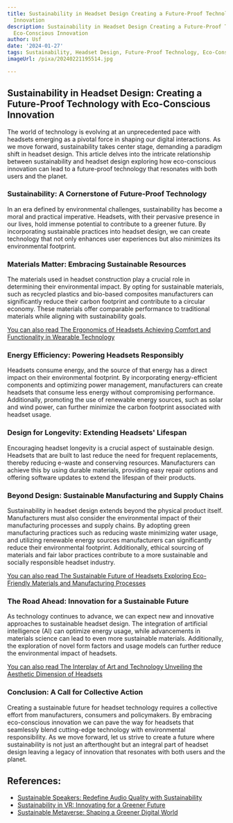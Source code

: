 ```yaml
---
title: Sustainability in Headset Design Creating a Future-Proof Technology with Eco-Conscious
  Innovation
description: Sustainability in Headset Design Creating a Future-Proof Technology with
  Eco-Conscious Innovation
author: Usf
date: '2024-01-27'
tags: Sustainability, Headset Design, Future-Proof Technology, Eco-Conscious Innovation
imageUrl: /pixa/20240221195514.jpg

---
```

## Sustainability in Headset Design: Creating a Future-Proof Technology with Eco-Conscious Innovation

The world of technology is evolving at  an unprecedented pace with headsets emerging as a pivotal force in shaping our digital interactions. As we move forward, sustainability takes center stage,  demanding a paradigm shift in headset design. This article delves into the intricate relationship between sustainability and headset design  exploring how eco-conscious innovation can lead to a  future-proof technology that resonates with both  users and the planet.

### Sustainability: A Cornerstone of Future-Proof Technology

In an era defined by environmental challenges, sustainability has become a moral and practical  imperative. Headsets, with their pervasive  presence in our lives, hold immense potential to contribute  to a greener future. By incorporating sustainable practices into headset design, we  can create  technology that not only enhances user experiences but also minimizes its  environmental footprint.

### Materials Matter: Embracing Sustainable Resources

The materials used in  headset construction play  a crucial role in determining their environmental impact. By opting for sustainable  materials, such  as recycled plastics and bio-based composites manufacturers can significantly  reduce their carbon  footprint and contribute to a circular economy. These materials offer comparable performance to traditional materials while aligning with sustainability  goals.

[You  can also read The Ergonomics of Headsets Achieving Comfort and Functionality in Wearable Technology](The%20Ergonomics%20of%20Headsets%20Achieving%20Comfort%20and%20Functionality%20in%20Wearable%20Technology)


### Energy Efficiency: Powering Headsets Responsibly

Headsets consume energy, and the source of that energy  has a direct impact on their environmental  footprint. By  incorporating energy-efficient components and optimizing power management, manufacturers  can create headsets that consume less  energy without compromising performance. Additionally, promoting the use of renewable  energy sources, such as solar and wind power, can further  minimize the carbon  footprint associated with headset usage.

### Design for Longevity: Extending Headsets' Lifespan

Encouraging headset longevity is  a  crucial aspect of sustainable design. Headsets that are  built to last reduce the need  for frequent  replacements,  thereby reducing  e-waste and conserving resources. Manufacturers can achieve this by  using durable materials, providing  easy repair options and offering software updates  to extend the lifespan of their products.

### Beyond Design:  Sustainable Manufacturing and Supply Chains

Sustainability in headset design extends beyond the physical product itself. Manufacturers must also consider the environmental impact of their  manufacturing processes and supply chains. By adopting green manufacturing practices such as reducing waste minimizing water usage, and utilizing renewable energy  sources  manufacturers can significantly reduce their environmental footprint. Additionally, ethical sourcing of materials and fair labor practices contribute to  a more sustainable and  socially responsible headset industry.

[You can also  read The Sustainable  Future of Headsets Exploring Eco-Friendly Materials and  Manufacturing Processes](The%20Sustainable%20Future%20of%20Headsets%20Exploring%20Eco-Friendly%20Materials%20and%20Manufacturing%20Processes)


###  The Road Ahead: Innovation for a Sustainable Future

As technology continues to  advance, we can  expect new  and innovative approaches to sustainable headset design. The integration of artificial intelligence (AI) can optimize energy usage, while advancements in materials science can lead  to even more sustainable materials. Additionally, the exploration of novel form factors and usage  models can further reduce the environmental impact of headsets.

[You can also read The Interplay of Art  and Technology Unveiling the Aesthetic Dimension of Headsets](The%20Interplay%20of%20Art%20and%20Technology%20Unveiling%20the%20Aesthetic%20Dimension%20of%20Headsets)


### Conclusion: A Call for Collective Action

Creating a sustainable future for headset technology requires a collective effort from  manufacturers, consumers and policymakers. By embracing eco-conscious innovation we can pave the  way for headsets that seamlessly blend cutting-edge technology with environmental responsibility. As we move forward, let us strive  to create a future where sustainability is not just an afterthought but an integral part of headset design leaving a legacy of innovation that resonates with both  users and the planet.

## References:
- [Sustainable Speakers: Redefine Audio Quality with Sustainability](https://playitgreen.com/sustainable-speakers-redefining-audio-excellence-with-sustainability/)
- [Sustainability in VR: Innovating for a Greener Future](https://mersus.io/sustainability-in-vr-eco-friendly-innovations-in-virtual-reality/)
- [Sustainable Metaverse: Shaping a Greener Digital World](https://www.searchmyexpert.com/resources/metaverse-development/sustainable-practices-metaverse)

